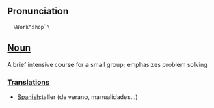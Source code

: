 ==Pronunciation==
   \Work"shop`\

==[[Noun]]==

A brief intensive course for a small group; emphasizes problem solving  
===[[Translation]]s===

*[[Spanish]]:taller (de verano, manualidades...)